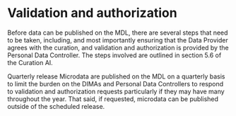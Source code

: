 # Validation and authorization {#sec-7validation}

Before data can be published on the MDL, there are several steps that need to be taken, including, and most importantly ensuring that the Data Provider agrees with the curation, and validation and authorization is provided by the Personal Data Controller. The steps involved are outlined in section 5.6 of the Curation AI.

Quarterly release Microdata are published on the MDL on a quarterly basis to limit the burden on the DIMAs and Personal Data Controllers to respond to validation and authorization requests particularly if they may have many throughout the year. That said, if requested, microdata can be published outside of the scheduled release.
